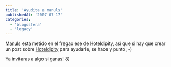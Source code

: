 ```yaml
---
title: 'Ayudita a manuls'
publishedAt: '2007-07-17'
categories:
  - 'blogosfera'
  - 'legacy'
---
```


[Manuls](http://manuls.inopia.net/) está metido en el fregao ese de [Hoteldipity](http://hoteldipity.inopia.net 'Hoteldipity'), así que si hay que crear un post sobre [Hoteldipity](http://hoteldipity.inopia.net 'Hoteldipity') para ayudarle, se hace y punto ;-)

Ya invitaras a algo si ganas! 8)
